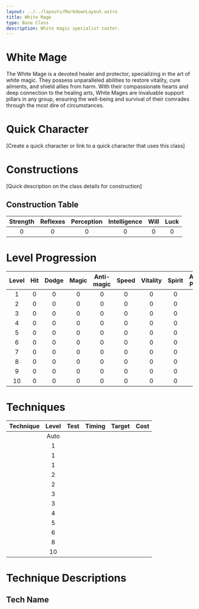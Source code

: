 ```yaml
---
layout: ../../layouts/MarkdownLayout.astro
title: White Mage
type: Base Class
description: White magic specialist caster.
---
```


# White Mage

The White Mage is a devoted healer and protector, specializing in the art of white magic. They possess unparalleled abilities to restore vitality, cure ailments, and shield allies from harm. With their compassionate hearts and deep connection to the healing arts, White Mages are invaluable support pillars in any group, ensuring the well-being and survival of their comrades through the most dire of circumstances.

# Quick Character

[Create a quick character or link to a quick character that uses this class]

# Constructions

[Quick description on the class details for construction]

## Construction Table

| Strength | Reflexes | Perception | Intelligence | Will | Luck |
| :------: | :------: | :--------: | :----------: | :--: | :--: |
|    0     |    0     |     0      |      0       |  0   |  0   |

# Level Progression

| Level | Hit | Dodge | Magic | Anti-magic | Speed | Vitality | Spirit | Attack Power |
| :---: | :-: | :---: | :---: | :--------: | :---: | :------: | :----: | :----------: |
|   1   |  0  |   0   |   0   |     0      |   0   |    0     |   0    |      0       |
|   2   |  0  |   0   |   0   |     0      |   0   |    0     |   0    |      0       |
|   3   |  0  |   0   |   0   |     0      |   0   |    0     |   0    |      0       |
|   4   |  0  |   0   |   0   |     0      |   0   |    0     |   0    |      0       |
|   5   |  0  |   0   |   0   |     0      |   0   |    0     |   0    |      0       |
|   6   |  0  |   0   |   0   |     0      |   0   |    0     |   0    |      0       |
|   7   |  0  |   0   |   0   |     0      |   0   |    0     |   0    |      0       |
|   8   |  0  |   0   |   0   |     0      |   0   |    0     |   0    |      0       |
|   9   |  0  |   0   |   0   |     0      |   0   |    0     |   0    |      0       |
|  10   |  0  |   0   |   0   |     0      |   0   |    0     |   0    |      0       |

# Techniques

| Technique | Level | Test | Timing | Target | Cost |
| :-------- | :---: | :--: | :----: | :----- | :--: |
|           | Auto  |      |        |        |      |
|           |   1   |      |        |        |      |
|           |   1   |      |        |        |      |
|           |   1   |      |        |        |      |
|           |   2   |      |        |        |      |
|           |   2   |      |        |        |      |
|           |   3   |      |        |        |      |
|           |   3   |      |        |        |      |
|           |   4   |      |        |        |      |
|           |   5   |      |        |        |      |
|           |   6   |      |        |        |      |
|           |   8   |      |        |        |      |
|           |  10   |      |        |        |      |

# Technique Descriptions

## Tech Name

